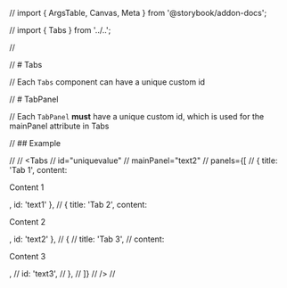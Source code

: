 // import { ArgsTable, Canvas, Meta } from '@storybook/addon-docs';

// import { Tabs } from '../..';

// <Meta title="Components/Tabs/Id" component={Tabs} />

// # Tabs

// Each `Tabs` component can have a unique custom id

// # TabPanel

// Each `TabPanel` **must** have a unique custom id, which is used for the mainPanel attribute in Tabs

// ## Example

// <Canvas>
// <Tabs
// id="uniquevalue"
// mainPanel="text2"
// panels={[
// { title: 'Tab 1', content: <p>Content 1</p>, id: 'text1' },
// { title: 'Tab 2', content: <p>Content 2</p>, id: 'text2' },
// {
// title: 'Tab 3',
// content: <p>Content 3</p>,
// id: 'text3',
// },
// ]}
// />
// </Canvas>
